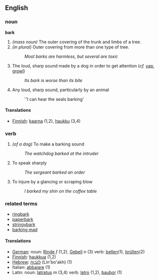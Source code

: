 == English ==

=== noun ===
'''bark'''

# ''(mass noun)'' The outer covering of the trunk and limbs of a tree.
# ''(in plural)'' Outer covering from more than one type of tree.
#: ''Most barks are harmless, but several are toxic''
# The loud, sharp sound made by a dog in order to get attention (''cf.'' [[yap]], [[growl]])
#: ''Its bark is worse than its bite''
# Any loud, sharp sound, particularly by an animal
#: ''I can hear the seals barking'

====Translations====
*[[Finnish]]: [[kaarna]] (1,2), [[haukku]] (3,4)
=== verb ===

# ''(of a dog)'' To make a barking sound
#: ''The watchdog barked at the intruder''
# To speak sharply
#: ''The sergeant barked an order''
# To injure by a glancing or scraping blow
#: ''I barked my shin on the coffee table''

=== related terms ===

* [[ringbark]]
* [[paperbark]]
* [[stringybark]]
* [[barking mad]]

====Translations====
*[[German]]: noun: [[Rinde]] ''f'' (1,2), [[Gebell]] ''n'' (3)  verb: [[bellen]](1), [[brüllen]](2)
*[[Finnish]]: [[haukkua]] (1,2)
*[[Hebrew]]: [[לנבוח]] (Lin'bo'akh) (1)
*Italian: [[abbaiare]] (1)
*Latin: noun: [[latratus]] ''m'' (3,4) verb: [[latro]] (1,2), [[baubor]] (1)